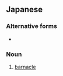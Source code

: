 ==Japanese==
{{ja-kanjitab|ふ|じ|つぼ}}

===Alternative forms===
* {{l/ja|藤壺}}

===Noun===
{{ja-noun|ふじつぼ|フジツボ}}

# [[barnacle]] {{gloss|marine crustacean}}